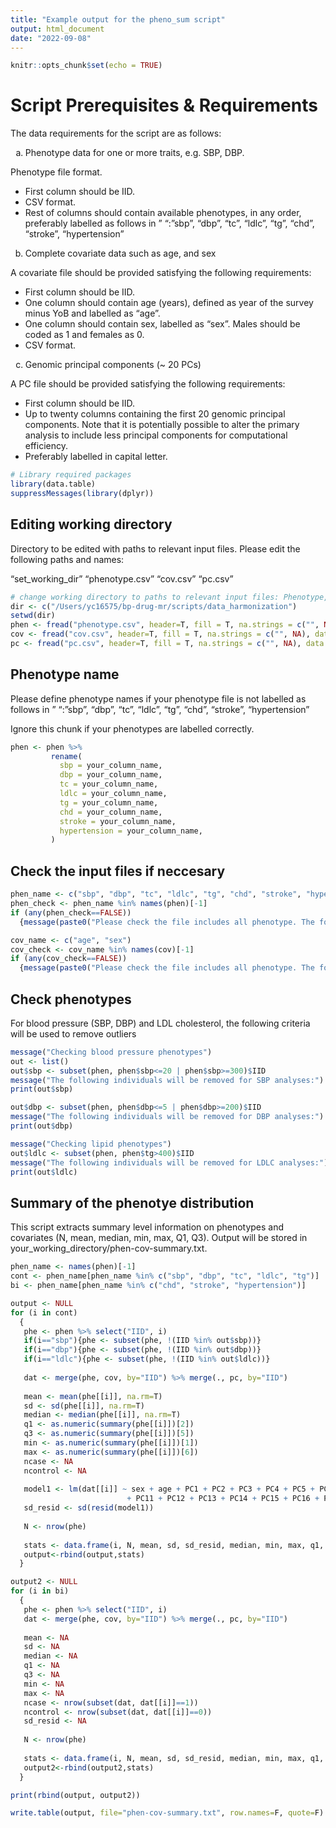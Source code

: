 ```yaml
---
title: "Example output for the pheno_sum script"
output: html_document
date: "2022-09-08"
---
```


```r
knitr::opts_chunk$set(echo = TRUE)
```

# Script Prerequisites & Requirements

The data requirements for the script are as follows:

a) Phenotype data for one or more traits, e.g. SBP, DBP.

Phenotype file format.

* First column should be IID.
* CSV format.
* Rest of columns should contain available phenotypes, in any order, preferably labelled as follows in " ":
"sbp", "dbp", "tc", "ldlc", "tg", "chd", "stroke", "hypertension"

b) Complete covariate data such as age, and sex

A covariate file should be provided satisfying the following requirements:

* First column should be IID.
* One column should contain age (years), defined as year of the survey minus YoB and labelled as "age".
* One column should contain sex, labelled as "sex". Males should be coded as 1 and females as 0.
* CSV format.

c) Genomic principal components (~ 20 PCs)

A PC file should be provided satisfying the following requirements:

* First column should be IID.
* Up to twenty columns containing the first 20 genomic principal components. Note that it is potentially possible to alter the primary analysis to include less principal components for computational efficiency.
* Preferably labelled in capital letter.


```r
# Library required packages
library(data.table)
suppressMessages(library(dplyr))
```


## Editing working directory

Directory to be edited with paths to relevant input files.
Please edit the following paths and names:

"set_working_dir"
"phenotype.csv"
"cov.csv"
"pc.csv"

```r
# change working directory to paths to relevant input files: Phenotype, Covariates, PC scores
dir <- c("/Users/yc16575/bp-drug-mr/scripts/data_harmonization")
setwd(dir)
phen <- fread("phenotype.csv", header=T, fill = T, na.strings = c("", NA), data.table = F, stringsAsFactors = FALSE)
cov <- fread("cov.csv", header=T, fill = T, na.strings = c("", NA), data.table = F, stringsAsFactors = FALSE)
pc <- fread("pc.csv", header=T, fill = T, na.strings = c("", NA), data.table = F, stringsAsFactors = FALSE)
```


## Phenotype name

Please define phenotype names if your phenotype file is not labelled as follows in " ":
"sbp", "dbp", "tc", "ldlc", "tg", "chd", "stroke", "hypertension"

Ignore this chunk if your phenotypes are labelled correctly.

```r
phen <- phen %>% 
         rename(
           sbp = your_column_name,
           dbp = your_column_name,
           tc = your_column_name,
           ldlc = your_column_name,
           tg = your_column_name,
           chd = your_column_name,
           stroke = your_column_name,
           hypertension = your_column_name,
         )
```


## Check the input files if neccesary 

```r
phen_name <- c("sbp", "dbp", "tc", "ldlc", "tg", "chd", "stroke", "hypertension")
phen_check <- phen_name %in% names(phen)[-1]
if (any(phen_check==FALSE))
  {message(paste0("Please check the file includes all phenotype. The following phenotypes are missing: ", phen_name[!phen_check]))}

cov_name <- c("age", "sex")
cov_check <- cov_name %in% names(cov)[-1]
if (any(cov_check==FALSE))
  {message(paste0("Please check the file includes all phenotype. The following phenotypes are missing: ", cov_name[!cov_check]))}
```


## Check phenotypes

For blood pressure (SBP, DBP) and LDL cholesterol, the following criteria will be used to remove outliers

```r
message("Checking blood pressure phenotypes")
out <- list()
out$sbp <- subset(phen, phen$sbp<=20 | phen$sbp>=300)$IID
message("The following individuals will be removed for SBP analyses:")
print(out$sbp)

out$dbp <- subset(phen, phen$dbp<=5 | phen$dbp>=200)$IID
message("The following individuals will be removed for DBP analyses:")
print(out$dbp)

message("Checking lipid phenotypes")
out$ldlc <- subset(phen, phen$tg>400)$IID
message("The following individuals will be removed for LDLC analyses:")
print(out$ldlc)
```



## Summary of the phenotye distribution

This script extracts summary level information on phenotypes and covariates (N, mean, median, min, max, Q1, Q3).
Output will be stored in your_working_directory/phen-cov-summary.txt.

```r
phen_name <- names(phen)[-1] 
cont <- phen_name[phen_name %in% c("sbp", "dbp", "tc", "ldlc", "tg")]
bi <- phen_name[phen_name %in% c("chd", "stroke", "hypertension")]

output <- NULL
for (i in cont)
  {
   phe <- phen %>% select("IID", i)
   if(i=="sbp"){phe <- subset(phe, !(IID %in% out$sbp))}
   if(i=="dbp"){phe <- subset(phe, !(IID %in% out$dbp))}
   if(i=="ldlc"){phe <- subset(phe, !(IID %in% out$ldlc))}
   
   dat <- merge(phe, cov, by="IID") %>% merge(., pc, by="IID")
   
   mean <- mean(phe[[i]], na.rm=T)
   sd <- sd(phe[[i]], na.rm=T)
   median <- median(phe[[i]], na.rm=T)
   q1 <- as.numeric(summary(phe[[i]])[2])
   q3 <- as.numeric(summary(phe[[i]])[5])
   min <- as.numeric(summary(phe[[i]])[1])
   max <- as.numeric(summary(phe[[i]])[6])
   ncase <- NA
   ncontrol <- NA
  
   model1 <- lm(dat[[i]] ~ sex + age + PC1 + PC2 + PC3 + PC4 + PC5 + PC6 + PC7 + PC8 + PC9 + PC10
                          + PC11 + PC12 + PC13 + PC14 + PC15 + PC16 + PC17 + PC18 + PC19 + PC20, data = dat)
   sd_resid <- sd(resid(model1))
 
   N <- nrow(phe)
   
   stats <- data.frame(i, N, mean, sd, sd_resid, median, min, max, q1, q3, ncase, ncontrol)
   output<-rbind(output,stats)
  }

output2 <- NULL
for (i in bi)
  {
   phe <- phen %>% select("IID", i)
   dat <- merge(phe, cov, by="IID") %>% merge(., pc, by="IID")
   
   mean <- NA
   sd <- NA
   median <- NA
   q1 <- NA
   q3 <- NA
   min <- NA
   max <- NA
   ncase <- nrow(subset(dat, dat[[i]]==1))
   ncontrol <- nrow(subset(dat, dat[[i]]==0))
   sd_resid <- NA
 
   N <- nrow(phe)
   
   stats <- data.frame(i, N, mean, sd, sd_resid, median, min, max, q1, q3, ncase, ncontrol)
   output2<-rbind(output2,stats)
  }

print(rbind(output, output2))

write.table(output, file="phen-cov-summary.txt", row.names=F, quote=F)
```
